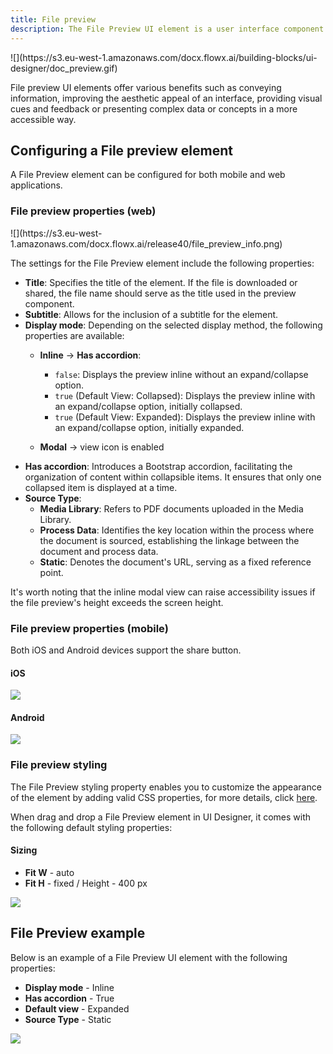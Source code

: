 ```yaml
---
title: File preview
description: The File Preview UI element is a user interface component that enables users to preview the contents of files quickly and easily without fully opening them. It can save time and enhance productivity, providing a glimpse of what's inside a file without having to launch it entirely.
---
```

<Frame>
![](https://s3.eu-west-1.amazonaws.com/docx.flowx.ai/building-blocks/ui-designer/doc_preview.gif)
</Frame>


File preview UI elements offer various benefits such as conveying information, improving the aesthetic appeal of an interface, providing visual cues and feedback or presenting complex data or concepts in a more accessible way.

## Configuring a File preview element

A File Preview element can be configured for both mobile and web applications.

### File preview properties (web)

<Frame>
![](https://s3.eu-west-1.amazonaws.com/docx.flowx.ai/release40/file_preview_info.png)
</Frame>

The settings for the File Preview element include the following properties:

* **Title**: Specifies the title of the element. If the file is downloaded or shared, the file name should serve as the title used in the preview component.
* **Subtitle**: Allows for the inclusion of a subtitle for the element.
* **Display mode**: Depending on the selected display method, the following properties are available:
    * **Inline** → **Has accordion**:  
        * `false`: Displays the preview inline without an expand/collapse option.
        * `true` (Default View: Collapsed): Displays the preview inline with an expand/collapse option, initially collapsed.
        * `true` (Default View: Expanded): Displays the preview inline with an expand/collapse option, initially expanded.

    * **Modal** → view icon is enabled 
* **Has accordion**:  Introduces a Bootstrap accordion, facilitating the organization of content within collapsible items. It ensures that only one collapsed item is displayed at a time.
* **Source Type**: 
    * **Media Library**: Refers to PDF documents uploaded in the Media Library.
    * **Process Data**: Identifies the key location within the process where the document is sourced, establishing the linkage between the document and process data.
    * **Static**: Denotes the document's URL, serving as a fixed reference point.

<Warning>
It's worth noting that the inline modal view can raise accessibility issues if the file preview's height exceeds the screen height.
</Warning>


### File preview properties (mobile)


<Check>
Both iOS and Android devices support the share button.
</Check>

#### iOS

<Frame>

![](https://s3.eu-west-1.amazonaws.com/docx.flowx.ai/building-blocks/ui-designer/doc_preview_ios.gif)

</Frame>

#### Android

<Frame>

![](https://s3.eu-west-1.amazonaws.com/docx.flowx.ai/building-blocks/ui-designer/doc_preview_android.gif)
 
</Frame>

### File preview styling

The File Preview styling property enables you to customize the appearance of the element by adding valid CSS properties, for more details, click [here](../../ui-designer/ui-designer#styling).

When drag and drop a File Preview element in UI Designer, it comes with the following default styling properties:

#### Sizing

* **Fit W** - auto
* **Fit H** - fixed / Height - 400 px

<Frame>

![](https://s3.eu-west-1.amazonaws.com/docx.flowx.ai/building-blocks/ui-designer/doc_preview_styling.png)

</Frame>

## File Preview example

Below is an example of a File Preview UI element with the following properties:

* **Display mode** - Inline
* **Has accordion** - True
* **Default view** - Expanded
* **Source Type** - Static

<Frame>

![](https://s3.eu-west-1.amazonaws.com/docx.flowx.ai/building-blocks/ui-designer/doc_preview_example.gif)

</Frame>